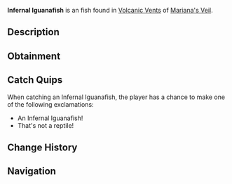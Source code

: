 {{FishInfobox
|image          = Infernal Iguanafish.png
|rarity         = Uncommon
|sea            = First Sea
|location       = [[Volcanic Vents]]
|sublocation    = 
|sources        = Fishing Rod
|radar_location = 
|xp             = 80
|weather        = Windy
|time           = Night
|season         = 
|bait           = Insect
|base_weight    = 2
|base_value     = 120
|weight_range   = 1.2
|base_chance    = 55
|base_resil     = 80
}}
'''Infernal Iguanafish''' is an {{Rarity|Uncommon}} fish found in [[Volcanic Vents]] of [[Mariana's Veil]].

== Description ==
{{Description|A fearsome, lizard-like fish with jagged scales that glow like molten rock.|Bestiary Entry}}

== Obtainment ==
{{Description|Not quite a lizard, typically found when under star-lit skies.|Bestiary Hint}}
{{Fish Availability|
Mariana's Veil/Volcanic Vents
|top_rods      = 
Rapid Rod\211765.55\241329.35;
Firefly Rod\210823.2\236223.66;
Wildflower Rod\204595.55\190229.75;
Adventurer's Rod\196222.71\206423.69;
Astralhook Rod\193987.36\216575.79;
Training Rod\168823.53\168823.53;
Ethereal Prism Rod\192066.64\232340.56;
North-Star Rod\160727.27\160727.27;
Fungal Rod\192482.34\199537.8;
Depthseeker Rod\189975.05\146773.93;
No-Life Rod\189014.39\189014.39;
Avalanche Rod\188332.53\131744.58;
Verdant Shear Rod\188211.55\160874.12;
Seraphic Rod\188003.63\188003.63;
Free Spirit Rod\178394.98\165070.74;
Blazebringer Rod\174046.08\170925.79;
Zeus Rod\172648.26\160461.33;
Challenger's Rod\172082.08\172082.08;
Rod Of The Forgotten Fang\171673.75\171673.75;
Trident Rod\171633.26\132291.52;
Volcanic Rod\168624.75\121766.36;
Rod Of The Depths\156141.72\156141.72;
Rod Of The Exalted One\146623.93\146623.93;
Steady Rod\94167.59\68500.5
|recommended   = Ethereal Prism Rod
}}

== Catch Quips ==
When catching an Infernal Iguanafish, the player has a chance to make one of the following exclamations:
* An Infernal Iguanafish!
* That's not a reptile!

== Change History ==
{{Change History|{{subst:Current Version}}}}

== Navigation ==
{{Fish Navbox|Volcanic Vents}}